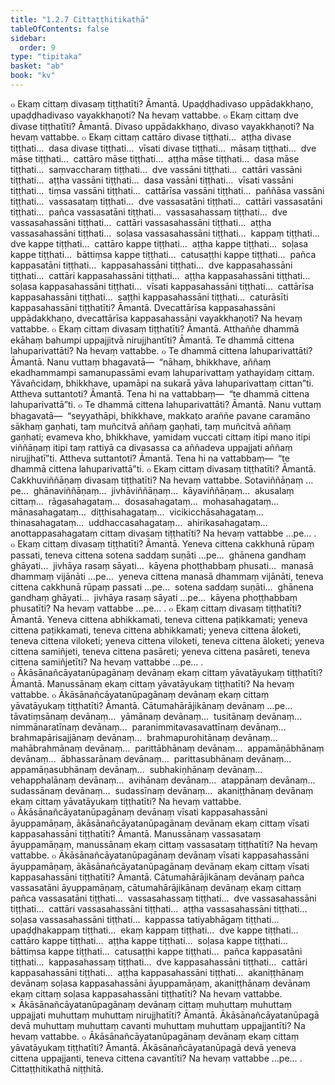 ```yaml
---
title: "1.2.7 Cittaṭṭhitikathā"
tableOfContents: false
sidebar:
  order: 9
type: "tipitaka"
basket: "ab"
book: "kv"
---
```



<DynamicBreadcrumb />

<Division number="335" book="kv">

<Paragraph number="987" book="kv">
๐ Ekaṃ cittaṃ divasaṃ tiṭṭhatīti? Āmantā. Upaḍḍhadivaso uppādakkhaṇo, upaḍḍhadivaso vayakkhaṇoti? Na hevaṃ vattabbe.
</Paragraph>

<Paragraph number="988" book="kv">
๐ Ekaṃ cittaṃ dve divase tiṭṭhatīti? Āmantā. Divaso uppādakkhaṇo, divaso vayakkhaṇoti? Na hevaṃ vattabbe.
</Paragraph>

<Paragraph number="989" book="kv">
๐ Ekaṃ cittaṃ cattāro divase tiṭṭhati…  aṭṭha divase tiṭṭhati…  dasa divase tiṭṭhati…  vīsati divase tiṭṭhati…  māsaṃ tiṭṭhati…  dve māse tiṭṭhati…  cattāro māse tiṭṭhati…  aṭṭha māse tiṭṭhati…  dasa māse tiṭṭhati…  saṃvaccharaṃ tiṭṭhati…  dve vassāni tiṭṭhati…  cattāri vassāni tiṭṭhati…  aṭṭha vassāni tiṭṭhati…  dasa vassāni tiṭṭhati…  vīsati vassāni tiṭṭhati…  tiṃsa vassāni tiṭṭhati…  cattārīsa vassāni tiṭṭhati…  paññāsa vassāni tiṭṭhati…  vassasataṃ tiṭṭhati…  dve vassasatāni tiṭṭhati…  cattāri vassasatāni tiṭṭhati…  pañca vassasatāni tiṭṭhati…  vassasahassaṃ tiṭṭhati…  dve vassasahassāni tiṭṭhati…  cattāri vassasahassāni tiṭṭhati…  aṭṭha vassasahassāni tiṭṭhati…  soḷasa vassasahassāni tiṭṭhati…  kappaṃ tiṭṭhati…  dve kappe tiṭṭhati…  cattāro kappe tiṭṭhati…  aṭṭha kappe tiṭṭhati…  soḷasa kappe tiṭṭhati…  bāttiṃsa kappe tiṭṭhati…  catusaṭṭhi kappe tiṭṭhati…  pañca kappasatāni tiṭṭhati…  kappasahassāni tiṭṭhati…  dve kappasahassāni tiṭṭhati…  cattāri kappasahassāni tiṭṭhati…  aṭṭha kappasahassāni tiṭṭhati…  soḷasa kappasahassāni tiṭṭhati…  vīsati kappasahassāni tiṭṭhati…  cattārīsa kappasahassāni tiṭṭhati…  saṭṭhi kappasahassāni tiṭṭhati…  caturāsīti kappasahassāni tiṭṭhatīti? Āmantā. Dvecattārīsa kappasahassāni uppādakkhaṇo, dvecattārīsa kappasahassāni vayakkhaṇoti? Na hevaṃ vattabbe.
</Paragraph>

<Paragraph number="990" book="kv">
๐ Ekaṃ cittaṃ divasaṃ tiṭṭhatīti? Āmantā. Atthaññe dhammā ekāhaṃ bahumpi uppajjitvā nirujjhantīti? Āmantā. Te dhammā cittena lahuparivattāti? Na hevaṃ vattabbe.
</Paragraph>

<Paragraph number="991" book="kv">
๐ Te dhammā cittena lahuparivattāti? Āmantā. Nanu vuttaṃ bhagavatā—  “nāhaṃ, bhikkhave, aññaṃ ekadhammampi samanupassāmi evaṃ lahuparivattaṃ yathayidaṃ cittaṃ. Yāvañcidaṃ, bhikkhave, upamāpi na sukarā yāva lahuparivattaṃ cittan”ti. Attheva suttantoti? Āmantā. Tena hi na vattabbaṃ—  “te dhammā cittena lahuparivattā”ti.
</Paragraph>

<Paragraph number="992" book="kv">
๐ Te dhammā cittena lahuparivattāti? Āmantā. Nanu vuttaṃ bhagavatā—  “seyyathāpi, bhikkhave, makkaṭo araññe pavane caramāno sākhaṃ gaṇhati, taṃ muñcitvā aññaṃ gaṇhati, taṃ muñcitvā aññaṃ gaṇhati; evameva kho, bhikkhave, yamidaṃ vuccati cittaṃ itipi mano itipi viññāṇaṃ itipi taṃ rattiyā ca divasassa ca aññadeva uppajjati aññaṃ nirujjhatī”ti. Attheva suttantoti? Āmantā. Tena hi na vattabbaṃ—  “te dhammā cittena lahuparivattā”ti.
</Paragraph>

</Division>
<Division number="336" book="kv">

<Paragraph number="993" book="kv">
๐ Ekaṃ cittaṃ divasaṃ tiṭṭhatīti? Āmantā. Cakkhuviññāṇaṃ divasaṃ tiṭṭhatīti? Na hevaṃ vattabbe. Sotaviññāṇaṃ …pe…  ghānaviññāṇaṃ…  jivhāviññāṇaṃ…  kāyaviññāṇaṃ…  akusalaṃ cittaṃ…  rāgasahagataṃ…  dosasahagataṃ…  mohasahagataṃ…  mānasahagataṃ…  diṭṭhisahagataṃ…  vicikicchāsahagataṃ…  thinasahagataṃ…  uddhaccasahagataṃ…  ahirikasahagataṃ…  anottappasahagataṃ cittaṃ divasaṃ tiṭṭhatīti? Na hevaṃ vattabbe …pe… .
</Paragraph>

<Paragraph number="994" book="kv">
๐ Ekaṃ cittaṃ divasaṃ tiṭṭhatīti? Āmantā. Yeneva cittena cakkhunā rūpaṃ passati, teneva cittena sotena saddaṃ suṇāti …pe…  ghānena gandhaṃ ghāyati…  jivhāya rasaṃ sāyati…  kāyena phoṭṭhabbaṃ phusati…  manasā dhammaṃ vijānāti …pe…  yeneva cittena manasā dhammaṃ vijānāti, teneva cittena cakkhunā rūpaṃ passati …pe…  sotena saddaṃ suṇāti…  ghānena gandhaṃ ghāyati…  jivhāya rasaṃ sāyati …pe…  kāyena phoṭṭhabbaṃ phusatīti? Na hevaṃ vattabbe …pe… .
</Paragraph>

<Paragraph number="995" book="kv">
๐ Ekaṃ cittaṃ divasaṃ tiṭṭhatīti? Āmantā. Yeneva cittena abhikkamati, teneva cittena paṭikkamati; yeneva cittena paṭikkamati, teneva cittena abhikkamati; yeneva cittena āloketi, teneva cittena viloketi; yeneva cittena viloketi, teneva cittena āloketi; yeneva cittena samiñjeti, teneva cittena pasāreti; yeneva cittena pasāreti, teneva cittena samiñjetīti? Na hevaṃ vattabbe …pe… .
</Paragraph>

</Division>
<Division number="337" book="kv">

<Paragraph number="996" book="kv">
๐ Ākāsānañcāyatanūpagānaṃ devānaṃ ekaṃ cittaṃ yāvatāyukaṃ tiṭṭhatīti? Āmantā. Manussānaṃ ekaṃ cittaṃ yāvatāyukaṃ tiṭṭhatīti? Na hevaṃ vattabbe.
</Paragraph>

<Paragraph number="997" book="kv">
๐ Ākāsānañcāyatanūpagānaṃ devānaṃ ekaṃ cittaṃ yāvatāyukaṃ tiṭṭhatīti? Āmantā. Cātumahārājikānaṃ devānaṃ …pe…  tāvatiṃsānaṃ devānaṃ…  yāmānaṃ devānaṃ…  tusitānaṃ devānaṃ…  nimmānaratīnaṃ devānaṃ…  paranimmitavasavattīnaṃ devānaṃ…  brahmapārisajjānaṃ devānaṃ…  brahmapurohitānaṃ devānaṃ…  mahābrahmānaṃ devānaṃ…  parittābhānaṃ devānaṃ…  appamāṇābhānaṃ devānaṃ…  ābhassarānaṃ devānaṃ…  parittasubhānaṃ devānaṃ…  appamāṇasubhānaṃ devānaṃ…  subhakiṇhānaṃ devānaṃ…  vehapphalānaṃ devānaṃ…  avihānaṃ devānaṃ…  atappānaṃ devānaṃ…  sudassānaṃ devānaṃ…  sudassīnaṃ devānaṃ…  akaniṭṭhānaṃ devānaṃ ekaṃ cittaṃ yāvatāyukaṃ tiṭṭhatīti? Na hevaṃ vattabbe.
</Paragraph>

<Paragraph number="998" book="kv">
๐ Ākāsānañcāyatanūpagānaṃ devānaṃ vīsati kappasahassāni āyuppamāṇaṃ, ākāsānañcāyatanūpagānaṃ devānaṃ ekaṃ cittaṃ vīsati kappasahassāni tiṭṭhatīti? Āmantā. Manussānaṃ vassasataṃ āyuppamāṇaṃ, manussānaṃ ekaṃ cittaṃ vassasataṃ tiṭṭhatīti? Na hevaṃ vattabbe.
</Paragraph>

<Paragraph number="999" book="kv">
๐ Ākāsānañcāyatanūpagānaṃ devānaṃ vīsati kappasahassāni āyuppamāṇaṃ, ākāsānañcāyatanūpagānaṃ devānaṃ ekaṃ cittaṃ vīsati kappasahassāni tiṭṭhatīti? Āmantā. Cātumahārājikānaṃ devānaṃ pañca vassasatāni āyuppamāṇaṃ, cātumahārājikānaṃ devānaṃ ekaṃ cittaṃ pañca vassasatāni tiṭṭhati…  vassasahassaṃ tiṭṭhati…  dve vassasahassāni tiṭṭhati…  cattāri vassasahassāni tiṭṭhati…  aṭṭha vassasahassāni tiṭṭhati…  soḷasa vassasahassāni tiṭṭhati…  kappassa tatiyabhāgaṃ tiṭṭhati…  upaḍḍhakappaṃ tiṭṭhati…  ekaṃ kappaṃ tiṭṭhati…  dve kappe tiṭṭhati…  cattāro kappe tiṭṭhati…  aṭṭha kappe tiṭṭhati…  soḷasa kappe tiṭṭhati…  bāttiṃsa kappe tiṭṭhati…  catusaṭṭhi kappe tiṭṭhati…  pañca kappasatāni tiṭṭhati…  kappasahassaṃ tiṭṭhati…  dve kappasahassāni tiṭṭhati…  cattāri kappasahassāni tiṭṭhati…  aṭṭha kappasahassāni tiṭṭhati…  akaniṭṭhānaṃ devānaṃ soḷasa kappasahassāni āyuppamāṇaṃ, akaniṭṭhānaṃ devānaṃ ekaṃ cittaṃ soḷasa kappasahassāni tiṭṭhatīti? Na hevaṃ vattabbe.
</Paragraph>

<Paragraph number="1000" book="kv">
× Ākāsānañcāyatanūpagānaṃ devānaṃ cittaṃ muhuttaṃ muhuttaṃ uppajjati muhuttaṃ muhuttaṃ nirujjhatīti? Āmantā. Ākāsānañcāyatanūpagā devā muhuttaṃ muhuttaṃ cavanti muhuttaṃ muhuttaṃ uppajjantīti? Na hevaṃ vattabbe.
</Paragraph>

<Paragraph number="1001" book="kv">
๐ Ākāsānañcāyatanūpagānaṃ devānaṃ ekaṃ cittaṃ yāvatāyukaṃ tiṭṭhatīti? Āmantā. Ākāsānañcāyatanūpagā devā yeneva cittena uppajjanti, teneva cittena cavantīti? Na hevaṃ vattabbe …pe… .

</Paragraph>
</Division>

<Paragraph number="1002" type="center" book="kv">
Cittaṭṭhitikathā niṭṭhitā.
</Paragraph>